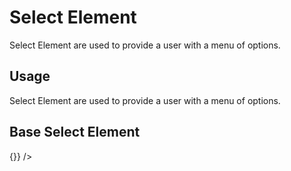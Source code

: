 
<Meta title='Design System|Dropdwon' component={Dropdown} />

# Select Element

Select Element are used to provide a user with a menu of options.

## Usage

Select Element are used to provide a user with a menu of options.

## Base Select Element

<Preview withToolbar>
  <Story name='base'>
    <Dropdown
      label='Favorite Food?'
      options={['pizza', 'salad', 'tacos']}
      event={() => {}}
    />
  </Story>
</Preview>
